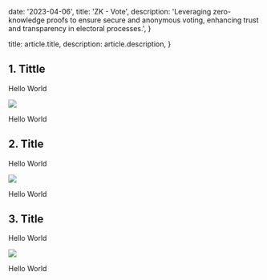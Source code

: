 
  date: '2023-04-06',
  title: 'ZK - Vote',
  description:
    'Leveraging zero-knowledge proofs to ensure secure and anonymous voting, enhancing trust and transparency in electoral processes.',
}

  title: article.title,
  description: article.description,
}

## 1. Tittle

Hello World

![](./pilot.jpg)

Hello World

## 2. Title

Hello World

![](./server.jpg)

Hello World

## 3. Title

Hello World

![](./laptop.jpg)

Hello World
